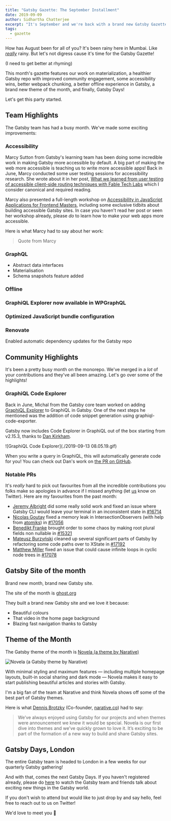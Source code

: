 ```yaml
---
title: "Gatsby Gazette: The September Installment"
date: 2019-09-09
author: Sidhartha Chatterjee
excerpt: "It's September and we're back with a brand new Gatsby Gazette, this time featuring a theme of the month and with a special focus on accessibility"
tags:
  - gazette
---
```


How has August been for all of you? It's been rainy here in Mumbai. Like [_really_](https://qz.com/india/1703369/photos-of-mumbai-rains-and-floods-amid-indian-monsoons/) rainy. But let's not digress cause it's time for the Gatsby Gazette!

(I need to get better at rhyming)

This month's gazette features our work on materialization, a healthier Gatsby repo with improved community engagement, some accessibility wins, better webpack chunking, a better offline experience in Gatsby, a brand new theme of the month, and finally, Gatsby Days!

Let's get this party started.

## Team Highlights

The Gatsby team has had a busy month. We've made some exciting improvements:

### Accessibility

Marcy Sutton from Gatsby's learning team has been doing some incredible work in making Gatsby more accessible by default. A big part of making the web more accessible is teaching us to write more accessible apps! Back in June, Marcy conducted some user testing sessions for accessibility research. She wrote about it in her post, [What we learned from user testing of accessible client-side routing techniques with Fable Tech Labs](https://www.gatsbyjs.org/blog/2019-07-11-user-testing-accessible-client-routing/) which I consider canonical and required reading. 

Marcy also presented a full-length workshop on [Accessibility in JavaScript Applications for Frontend Masters](https://frontendmasters.com/workshops/javascript-accessibility/), including some exclusive tidbits about building accessible Gatsby sites. In case you haven't read her post or seen her workshop already, please _do_ to learn how to make your web apps more accessible.

Here is what Marcy had to say about her work:

> Quote from Marcy

### GraphQL

- Abstract data interfaces
- Materialisation
- Schema snapshots feature added

### Offline

### GraphiQL Explorer now available in WPGraphQL

### Optimized JavaScript bundle configuration

### Renovate

Enabled automatic dependency updates for the Gatsby repo

## Community Highlights

It's been a pretty busy month on the monorepo. We've merged in a _lot_ of your contributions and they've all been amazing. Let's go over some of the highlights!

### GraphiQL Code Explorer

Back in June, Michal from the Gatsby core team worked on adding [GraphiQL Explorer](https://github.com/OneGraph/graphiql-explorer) to GraphiQL in Gatsby. One of the next steps he mentioned was the addition of code snippet generation using graphiql-code-exporter.

Gatsby now includes Code Explorer in GraphiQL out of the box starting from v2.15.3, thanks to [Dan Kirkham](https://twitter.com/herecydev).

![GraphiQL Code Explorer](./2019-09-13 08.05.19.gif)

When you write a query in GraphiQL, this will automatically generate code for you! You can check out Dan's work on [the PR on GitHub](https://github.com/gatsbyjs/gatsby/pull/17120).

### Notable PRs

It's _really_ hard to pick out favourites from all the incredible contributions you folks make so apologies in advance if I missed anything (let [us](https://twitter.com/gatsbyjs) know on Twitter). Here are my favourites from the past month:

- [Jeremy Albright](https://github.com/Js-Brecht) did some really solid work and fixed an issue where Gatsby CLI would leave your terminal in an inconsistent state in [#16714](https://github.com/gatsbyjs/gatsby/pull/16714)
- [Nicolas Goutay](https://github.com/phacks) fixed a memory leak in IntersectionObservers (with help from [atomiks](https://github.com/atomiks)) in [#17056](https://github.com/gatsbyjs/gatsby/pull/17056)
- [Benedikt Franke](https://github.com/spawnia) brought order to some chaos by making root plural fields non nullable in [#15321](https://github.com/gatsbyjs/gatsby/pull/15321)
- [Mateusz Burzyński](https://github.com/Andarist) cleaned up several significant parts of Gatsby by refactoring some code paths over to XState in [#17192](https://github.com/gatsbyjs/gatsby/pull/17192)
- [Matthew Miller](https://github.com/me4502) fixed an issue that could cause infinite loops in cyclic node trees in [#17078](https://github.com/gatsbyjs/gatsby/pull/17078)

## Gatsby Site of the month

Brand new month, brand new Gatsby site.

The site of the month is [ghost.org](https://ghost.org)

They built a brand new Gatsby site and we love it because:

- Beautiful colours
- That video in the home page background
- Blazing fast navigation thanks to Gatsby

## Theme of the Month

The Gatsby theme of the month is [Novela (a theme by Narative)](https://github.com/narative/gatsby-theme-novela)

![Novela (a Gatsby theme by Narative)](./gatsby-theme-novela-hero.jpg)

With minimal styling and maximum features — including multiple homepage layouts, built-in social sharing and dark mode — Novela makes it easy to start publishing beautiful articles and stories with Gatsby.

I'm a big fan of the team at Narative and think Novela shows off some of the best part of Gatsby themes.

Here is what [Dennis Brotzky](https://twitter.com/_brotzky) (Co-founder, [narative.co](https://www.narative.co/)) had to say:

> We’ve always enjoyed using Gatsby for our projects and when themes were announcement we knew it would be special. Novela is our first dive into themes and we’ve quickly grown to love it. It’s exciting to be part of the formation of a new way to build and share Gatsby sites.

## Gatsby Days, London

The entire Gatsby team is headed to London in a few weeks for our quarterly Gatsby gathering!

And with that, comes the next Gatsby Days. If you haven't registered already, please do [here](https://www.gatsbyjs.com/resources/gatsby-days/) to watch the Gatsby team and friends talk about exciting new things in the Gatsby world.

If you don't wish to attend but would like to just drop by and say hello, feel free to reach out to us on Twitter!

We'd love to meet you 💜
